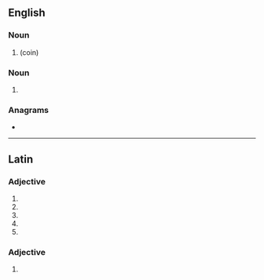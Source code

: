 ==English==

===Noun===
{{head|en|noun form}}

# {{plural of|en|lepton}} (coin)

===Noun===
{{en-noun}}

# {{lb|en|proscribed}} {{alternative form of|en|lepton}}

===Anagrams===
* {{anagrams|en|a=aelpt|-petal|Patel|Plate|leapt|palet|pelta|petal|plate|platé|pleat|tepal}}

----

==Latin==

===Adjective===
{{la-adj-form|lepta}}

# {{inflection of|la|leptus||nom|f|s}}
# {{inflection of|la|leptus||nom|n|p}}
# {{inflection of|la|leptus||acc|n|p}}
# {{inflection of|la|leptus||voc|f|s}}
# {{inflection of|la|leptus||voc|n|p}}

===Adjective===
{{la-adj-form|leptā}}

# {{inflection of|la|leptus||abl|f|s}}